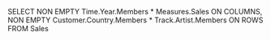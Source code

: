 SELECT
NON EMPTY Time.Year.Members * Measures.Sales ON COLUMNS,
NON EMPTY Customer.Country.Members * Track.Artist.Members ON ROWS
FROM Sales